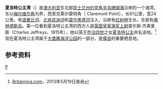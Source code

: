 {{Location map
 |Australia
 |mark=Cercle rouge 100%.svg
 |marksize=20
 |label=夏洛特公主湾
 |lat   = -14.338904
 |long  = 143.952942
 |caption=夏洛特公主湾在[[澳大利亚|澳大利亚]]的位置。
 |position=right
 |width=350
 |float=right
}}
'''夏洛特公主湾'''（{{lang-en|Princess Charlotte Bay}}）是[[澳大利亚|澳大利亚]]东北部[[昆士兰州|昆士兰州]][[约克角半岛|约克角半岛]][[珊瑚海|珊瑚海]]沿岸的一个海湾，东以[[梅尔维尔角_(澳大利亚)|梅尔维尔角]]为界，西至克莱尔蒙特角（ Claremont Point），长61公里，宽24公里。有[[诺曼比河|诺曼比河]]、[[北肯尼迪河|北肯尼迪河]]和[[莫尔黑德河_(澳大利亚)|莫尔黑德河]]注入，沿岸有[[红树林|红树林]]生长。东部有[[弗林德斯岛_(昆士兰州)|弗林德斯岛]]。第一位看到夏洛特公主湾的西方人是[[英国皇家海军|英国皇家海军]][[上尉|上尉]]查尔斯·杰弗里斯（Charles Jeffreys，1815年），他以英王[[乔治四世_(英国)|乔治四世]]之女[[夏洛特公主_(威尔斯)|夏洛特公主]]命名该地。<ref>[http://global.britannica.com/EBchecked/topic/476747/Princess-Charlotte-Bay Britannica.com]，2013年5月19日查阅</ref>现在夏洛特公主湾属于[[大堡礁海洋公园|大堡礁海洋公园]]的一部分，是[[儒艮|儒艮]]的重要栖息地。

==参考资料==
{{reflist}}

[[Category:澳大利亚海湾|P]]